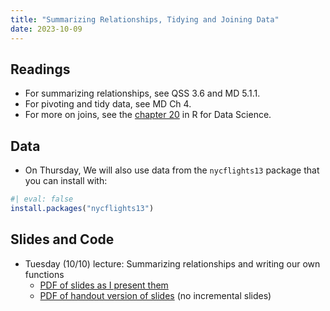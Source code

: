 ```yaml
---
title: "Summarizing Relationships, Tidying and Joining Data"
date: 2023-10-09
---
```



## Readings 

- For summarizing relationships, see QSS 3.6 and MD 5.1.1. 
- For pivoting and tidy data, see MD Ch 4. 
- For more on joins, see the [chapter 20](https://r4ds.hadley.nz/joins.html) in R for Data Science.

## Data



- On Thursday, We will also use data from the `nycflights13` package that you can install with:
```r
#| eval: false
install.packages("nycflights13")
```




## Slides and Code

- Tuesday (10/10) lecture: Summarizing relationships and writing our own functions
  - [PDF of slides as I present them](/slides/11_bivariate.pdf)
  - [PDF of handout version of slides](/slides/11_bivariate_handout.pdf) (no incremental slides)
<!--   - Code: [`covid_votes.Rmd`](/files/code/covid_votes.Rmd) -->

<!-- - Thursday (10/6) lecture: Causality review, pivoting longer, joining data. -->
<!--   - [PDF of slides as I present them](/slides/11_tidy_joins.pdf) -->
<!--   - [PDF of handout version of slides](/slides/11_tidy_joins_handout.pdf) (no incremental slides) -->
<!--    - Code: [`lecture-11.Rmd`](/files/code/lecture-11.Rmd) -->


